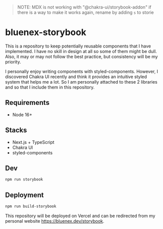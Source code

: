 
<Meta title="README" />

> NOTE: MDX is not working with "@chakra-ui/storybook-addon"
> if there is a way to make it works again, rename by adding `s` to storie

# bluenex-storybook

This is a repository to keep potentially reusable components that I have implemented. I have no skill in design at all so some of them might be dull. Also, it may or may not follow the best practice, but consistency will be my priority.

I personally enjoy writing components with styled-components. However, I discovered Chakra UI recently and think it provides an intuitive styled system that helps me a lot. So I am personally attached to these 2 libraries and so that I include them in this repository.

## Requirements

- Node 16+

## Stacks

- Next.js + TypeScript
- Chakra UI
- styled-components

## Dev

```sh
npm run storybook
```

## Deployment

```sh
npm run build-storybook
```

This repository will be deployed on Vercel and can be redirected from my personal website https://bluenex.dev/storybook.
